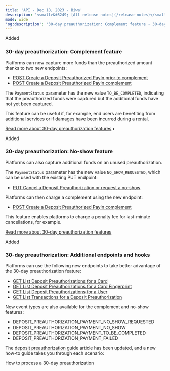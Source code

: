 ```yaml
---
title: 'API - Dec 18, 2023 - Biwa'  
description: '<small>&#8249; [All release notes](/release-notes)</small>'  
mode: wide  
'og:description': '30-day preauthorization: Complement feature - 30-day preauthorization: No-show feature - 30-day preauthorization: Additional endpoints and hooks'  
---
```

<div class="release-notes-page">
  
<div class="pill pill-green">Added</div> 
  
### 30-day preauthorization: Complement feature  

Platforms can now capture more funds than the preauthorized amount thanks to two new endpoints:  
- <a href="/api-reference/deposit-preauthorizations/create-deposit-preauthorized-payin-prior-to-complement">POST Create a Deposit Preauthorized PayIn prior to complement</a>
- <a href="/api-reference/deposit-preauthorizations/create-deposit-preauthorized-payin-complement">POST Create a Deposit Preauthorized PayIn complement</a>

The `PaymentStatus` parameter has the new value `TO_BE_COMPLETED`, indicating that the preauthorized funds were captured but the additional funds have not yet been captured.   

This feature can be useful if, for example, end users are benefiting from additional services or if damages have been incurred during a rental.  

<a href="/guides/payment-methods/card/deposit-preauthorization" class="btn Secondary normal">Read more about 30-day preauthorization features</a> **&#8250;**

<div class="pill pill-green">Added</div> 

### 30-day preauthorization: No-show feature  

Platforms can also capture additional funds on an unused preauthorization.   

The `PaymentStatus` parameter has the new value `NO_SHOW_REQUESTED`, which can be used with the existing PUT endpoint:   
- <a href="/api-reference/deposit-preauthorizations/cancel-deposit-preauthorization-request-no-show">PUT Cancel a Deposit Preauthorization or request a no-show</a>

Platforms can then charge a complement using the new endpoint:  
- <a href="/api-reference/deposit-preauthorizations/create-deposit-preauthorized-payin-complement">POST Create a Deposit Preauthorized PayIn complement</a>

This feature enables platforms to charge a penalty fee for last-minute cancellations, for example.  

<a href="/guides/payment-methods/card/deposit-preauthorization" class="btn Secondary normal">Read more about 30-day preauthorization features</a> 

<div class="pill pill-green">Added</div> 

### 30-day preauthorization: Additional endpoints and hooks  

Platforms can use the following new endpoints to take better advantage of the 30-day preauthorization feature:   
- <a href="/api-reference/deposit-preauthorizations/list-deposit-preauthorizations-card">GET List Deposit Preauthorizations for a Card</a>
- <a href="/api-reference/deposit-preauthorizations/list-deposit-preauthorizations-card-fingerprint">GET List Deposit Preauthorizations for a Card Fingerprint</a>
- <a href="/api-reference/deposit-preauthorizations/list-deposit-preauthorizations-user">GET List Deposit Preauthorizations for a User</a>
- <a href="api-reference/transactions/list-transactions-deposit-preauthorization">GET List Transactions for a Deposit Preauthorization</a>

New event types are also available for the complement and no-show features:   
- DEPOSIT_PREAUTHORIZATION_PAYMENT_NO_SHOW_REQUESTED  
- DEPOSIT_PREAUTHORIZATION_PAYMENT_NO_SHOW  
- DEPOSIT_PREAUTHORIZATION_PAYMENT_TO_BE_COMPLETED  
- DEPOSIT_PREAUTHORIZATION_PAYMENT_FAILED  

The <a href="/guides/payment-methods/card/deposit-preauthorization">deposit preauthorization</a> guide article has been updated, and a new how-to guide takes you through each scenario:  

<Card title="How to" href="/guides/payment-methods/card/deposit-preauthorization/how-to">How to process a 30-day preauthorization</Card>

</div>